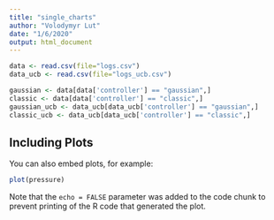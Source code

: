 ```yaml
---
title: "single_charts"
author: "Volodymyr Lut"
date: "1/6/2020"
output: html_document
---
```


```r
data <- read.csv(file="logs.csv")
data_ucb <- read.csv(file="logs_ucb.csv")
```

```r
gaussian <- data[data['controller'] == "gaussian",]
classic <- data[data['controller'] == "classic",]
gaussian_ucb <- data_ucb[data_ucb['controller'] == "gaussian",]
classic_ucb <- data_ucb[data_ucb['controller'] == "classic",]
```

## Including Plots

You can also embed plots, for example:

```r
plot(pressure)
```

Note that the `echo = FALSE` parameter was added to the code chunk to prevent printing of the R code that generated the plot.
